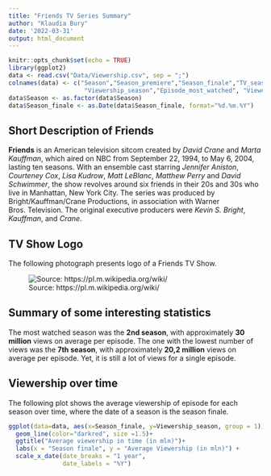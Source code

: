 ```yaml
---
title: "Friends TV Series Summary"
author: "Klaudia Bury"
date: '2022-03-31'
output: html_document
---
```


```r
knitr::opts_chunk$set(echo = TRUE)
library(ggplot2)
data <- read.csv("Data/Viewership.csv", sep = ";")
colnames(data) <- c("Season","Season_premiere","Season_finale","TV_season",
                     "Viewership_season","Episode_most_watched", "Viewers_episode")
data$Season <- as.factor(data$Season)
data$Season_finale <- as.Date(data$Season_finale, format="%d.%m.%Y")
```

## Short Description of Friends 

**Friends** is an American television sitcom created by *David Crane* and *Marta Kauffman*, which aired on NBC from September 22, 1994, to May 6, 2004, lasting ten seasons. With an ensemble cast starring *Jennifer Aniston*, *Courteney Cox*, *Lisa Kudrow*, *Matt LeBlanc*, *Matthew Perry* and *David Schwimmer*, the show revolves around six friends in their 20s and 30s who live in Manhattan, New York City. The series was produced by Bright/Kauffman/Crane Productions, in association with Warner Bros. Television. The original executive producers were *Kevin S. Bright*, *Kauffman*, and *Crane*.

## TV Show Logo

The following photograph presents logo of a Friends TV Show.

![Source: https://pl.m.wikipedia.org/wiki/](Static/Friends_logo.png)

## Summary of some interesting statistics

The most watched season was the **2nd season**, with approximately **30 million**
views on average per episode. The one with the lowest number of views was the **7th season**, with approximately **20,2 million** views on average per episode. Yet, it is still a lot of views for a single episode.

## Viewership over time

The following plot shows the average viewership of episode for each season over time, where the date of a season is the season finale. 

```r
ggplot(data=data, aes(x=Season_finale, y=Viewership_season, group = 1)) +
  geom_line(color="darkred", size =1.5)+ 
  ggtitle("Average viewership in time (in mln)")+
  labs(x = "Season finale", y = "Average Viewership (in mln)") + 
  scale_x_date(date_breaks = "1 year",
               date_labels = "%Y")
```


